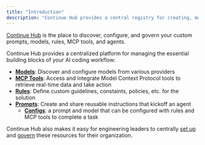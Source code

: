 ```yaml
---
title: "Introduction"
description: "Continue Hub provides a central registry for creating, managing, and sharing agents, prompts, rules, MCP servers, models, etc. with organization-level governance and configuration"
---
```


[Continue Hub](https://hub.continue.dev) is the place to discover, configure, and govern your custom prompts, models, rules, MCP tools, and agents.

Continue Hub provides a centralized platform for managing the essential building blocks of your AI coding workflow:

- **[Models](/hub/configs/block-types#models)**: Discover and configure models from various providers
- **[MCP Tools](/hub/configs/block-types#mcp-servers)**: Access and integrate Model Context Protocol tools to retrieve real-time data and take action
- **[Rules](/hub/configs/block-types#rules)**: Define custom guidelines, constaints, policies, etc. for the solution
- **[Prompts](/hub/configs/block-types#prompts)**: Create and share reusable instructions that kickoff an agent
  - **[Configs](/hub/configs/intro)**: a prompt and model that can be configured with rules and MCP tools to complete a task

Continue Hub also makes it easy for engineering leaders to centrally [set up](/hub/secrets/secret-types) and [govern](/hub/governance/org-permissions) these resources for their organization.
